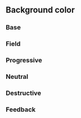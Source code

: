 
<Meta title="Design Tokens/Background color" />

## Background color

### Base

<TokenSection tokens={background.color.base} />

### Field

<TokenSection tokens={background.color.field} />

### Progressive

<TokenSection tokens={background.color.progressive} />

### Neutral

<TokenSection tokens={background.color.neutral} />

### Destructive

<TokenSection tokens={background.color.destructive} />

### Feedback

<TokenSection tokens={background.color.feedback} />
